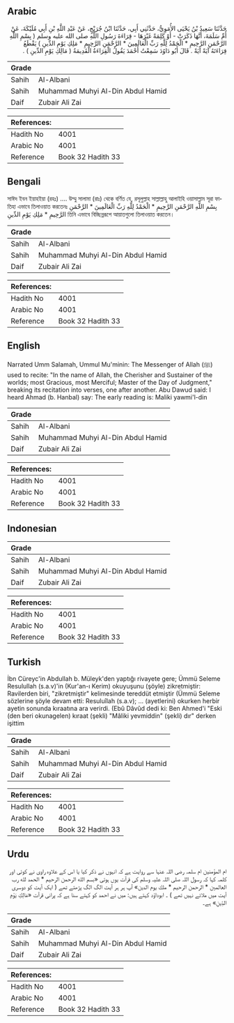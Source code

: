 ## Arabic


<div dir="rtl" lang="ar" style={{fontSize:'larger',backgroundColor:'#f8f9fa',padding:20}}>
حَدَّثَنَا سَعِيدُ بْنُ يَحْيَى الأُمَوِيُّ، حَدَّثَنِي أَبِي، حَدَّثَنَا ابْنُ جُرَيْجٍ، عَنْ عَبْدِ اللَّهِ بْنِ أَبِي مُلَيْكَةَ، عَنْ أُمِّ سَلَمَةَ، أَنَّهَا ذَكَرَتْ - أَوْ كَلِمَةً غَيْرَهَا - قِرَاءَةَ رَسُولِ اللَّهِ صلى الله عليه وسلم ‏(‏ بِسْمِ اللَّهِ الرَّحْمَنِ الرَّحِيمِ * الْحَمْدُ لِلَّهِ رَبِّ الْعَالَمِينَ * الرَّحْمَنِ الرَّحِيمِ * مَلِكِ يَوْمِ الدِّينِ ‏)‏ يَقْطَعُ قِرَاءَتَهُ آيَةً آيَةً ‏.‏ قَالَ أَبُو دَاوُدَ سَمِعْتُ أَحْمَدَ يَقُولُ الْقِرَاءَةُ الْقَدِيمَةُ ‏(‏ مَالِكِ يَوْمِ الدِّينِ ‏)‏ ‏.‏
</div>
<div style={{backgroundColor:'#f8f9fa',padding:20, marginBottom: 10}}><table> <thead> <tr> <th>Grade</th> <th></th> </tr> </thead> <tbody> <tr><td>Sahih</td><td>Al-Albani</td></tr><tr><td>Sahih</td><td>Muhammad Muhyi Al-Din Abdul Hamid</td></tr><tr><td>Daif</td><td>Zubair Ali Zai</td></tr></tbody></table><table> <thead> <tr> <th>References:</th> <th></th> </tr> </thead> <tbody><tr><td>Hadith No</td><td>4001</td></tr><tr><td>Arabic No</td><td>4001</td></tr><tr><td>Reference</td><td>Book 32 Hadith 33</td></tr></tbody></table></div>

## Bengali


<div dir="ltr" lang="bn" style={{fontSize:'larger',backgroundColor:'#f8f9fa',padding:20}}>
সাঈদ ইবন ইয়াহইয়া (রহঃ) .... উম্মু সালামা (রাঃ) থেকে বর্ণিত যে, রসূলুল্লাহ সাল্লাল্লাহু আলাইহি ওয়াসাল্লাম সূরা ফাতিহা এভাবে তিলাওয়াত করতেনঃ بِسْمِ اللَّهِ الرَّحْمَنِ الرَّحِيمِ * الْحَمْدُ لِلَّهِ رَبِّ الْعَالَمِينَ * الرَّحْمَنِ الرَّحِيمِ * مَلِكِ يَوْمِ الدِّينِ তিনি এভাবে বিচ্ছিন্নরূপে আয়াতগুলো তিলাওয়াত করতেন।
</div>
<div style={{backgroundColor:'#f8f9fa',padding:20, marginBottom: 10}}><table> <thead> <tr> <th>Grade</th> <th></th> </tr> </thead> <tbody> <tr><td>Sahih</td><td>Al-Albani</td></tr><tr><td>Sahih</td><td>Muhammad Muhyi Al-Din Abdul Hamid</td></tr><tr><td>Daif</td><td>Zubair Ali Zai</td></tr></tbody></table><table> <thead> <tr> <th>References:</th> <th></th> </tr> </thead> <tbody><tr><td>Hadith No</td><td>4001</td></tr><tr><td>Arabic No</td><td>4001</td></tr><tr><td>Reference</td><td>Book 32 Hadith 33</td></tr></tbody></table></div>

## English


<div dir="ltr" lang="en" style={{fontSize:'larger',backgroundColor:'#f8f9fa',padding:20}}>
Narrated Umm Salamah, Ummul Mu'minin: The Messenger of Allah (ﷺ) used to recite: "In the name of Allah, the Cherisher and Sustainer of the worlds; most Gracious, most Merciful; Master of the Day of Judgment," breaking its recitation into verses, one after another. Abu Dawud said: I heard Ahmad (b. Hanbal) say: The early reading is: Maliki yawmi'l-din
</div>
<div style={{backgroundColor:'#f8f9fa',padding:20, marginBottom: 10}}><table> <thead> <tr> <th>Grade</th> <th></th> </tr> </thead> <tbody> <tr><td>Sahih</td><td>Al-Albani</td></tr><tr><td>Sahih</td><td>Muhammad Muhyi Al-Din Abdul Hamid</td></tr><tr><td>Daif</td><td>Zubair Ali Zai</td></tr></tbody></table><table> <thead> <tr> <th>References:</th> <th></th> </tr> </thead> <tbody><tr><td>Hadith No</td><td>4001</td></tr><tr><td>Arabic No</td><td>4001</td></tr><tr><td>Reference</td><td>Book 32 Hadith 33</td></tr></tbody></table></div>

## Indonesian


<div dir="ltr" lang="id" style={{fontSize:'larger',backgroundColor:'#f8f9fa',padding:20}}>

</div>
<div style={{backgroundColor:'#f8f9fa',padding:20, marginBottom: 10}}><table> <thead> <tr> <th>Grade</th> <th></th> </tr> </thead> <tbody> <tr><td>Sahih</td><td>Al-Albani</td></tr><tr><td>Sahih</td><td>Muhammad Muhyi Al-Din Abdul Hamid</td></tr><tr><td>Daif</td><td>Zubair Ali Zai</td></tr></tbody></table><table> <thead> <tr> <th>References:</th> <th></th> </tr> </thead> <tbody><tr><td>Hadith No</td><td>4001</td></tr><tr><td>Arabic No</td><td>4001</td></tr><tr><td>Reference</td><td>Book 32 Hadith 33</td></tr></tbody></table></div>

## Turkish


<div dir="ltr" lang="tr" style={{fontSize:'larger',backgroundColor:'#f8f9fa',padding:20}}>
İbn Cüreyc'in Abdullah b. Müleyk'den yaptığı rivayete gere; Ümmü Seleme Resulullah (s.a.v)'in (Kur'an-ı Kerim) okuyuşunu (şöyle) zikretmiştir: Ravilerden biri, "zikretmiştir" kelimesinde tereddüt etmiştir (Ümmü Seleme sözlerine şöyle devam etti: Resuluîlah (s.a.v); ... (ayetlerini) okurken herbir ayetin sonunda kıraatına ara verirdi. (Ebû Dâvûd dedi ki: Ben Ahmed'i "Eski (den beri okunagelen) kıraat (şekli) "Mâliki yevmiddin" (şekli) dır" derken işittim
</div>
<div style={{backgroundColor:'#f8f9fa',padding:20, marginBottom: 10}}><table> <thead> <tr> <th>Grade</th> <th></th> </tr> </thead> <tbody> <tr><td>Sahih</td><td>Al-Albani</td></tr><tr><td>Sahih</td><td>Muhammad Muhyi Al-Din Abdul Hamid</td></tr><tr><td>Daif</td><td>Zubair Ali Zai</td></tr></tbody></table><table> <thead> <tr> <th>References:</th> <th></th> </tr> </thead> <tbody><tr><td>Hadith No</td><td>4001</td></tr><tr><td>Arabic No</td><td>4001</td></tr><tr><td>Reference</td><td>Book 32 Hadith 33</td></tr></tbody></table></div>

## Urdu


<div dir="rtl" lang="ur" style={{fontSize:'larger',backgroundColor:'#f8f9fa',padding:20}}>
ام المؤمنین ام سلمہ رضی اللہ عنہا سے روایت ہے کہ انہوں نے ذکر کیا یا اس کے علاوہ راوی نے کوئی اور کلمہ کہا کہ رسول اللہ صلی اللہ علیہ وسلم کی قرآت یوں ہوتی «بسم الله الرحمن الرحيم * الحمد لله رب العالمين * الرحمن الرحيم * ملك يوم الدين» آپ ہر ہر آیت الگ الگ پڑھتے تھے ( ایک آیت کو دوسری آیت میں ملاتے نہیں تھے ) ۔ ابوداؤد کہتے ہیں: میں نے احمد کو کہتے سنا ہے کہ پرانی قرآت «مَالِكِ يَوْمِ الدِّينِ» ہے۔
</div>
<div style={{backgroundColor:'#f8f9fa',padding:20, marginBottom: 10}}><table> <thead> <tr> <th>Grade</th> <th></th> </tr> </thead> <tbody> <tr><td>Sahih</td><td>Al-Albani</td></tr><tr><td>Sahih</td><td>Muhammad Muhyi Al-Din Abdul Hamid</td></tr><tr><td>Daif</td><td>Zubair Ali Zai</td></tr></tbody></table><table> <thead> <tr> <th>References:</th> <th></th> </tr> </thead> <tbody><tr><td>Hadith No</td><td>4001</td></tr><tr><td>Arabic No</td><td>4001</td></tr><tr><td>Reference</td><td>Book 32 Hadith 33</td></tr></tbody></table></div>